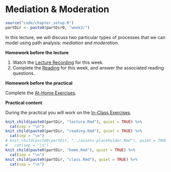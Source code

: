 # Mediation & Moderation

```r
source("code/chapter_setup.R")
partDir <- paste0(partDir0, "week3/")
```

In this lecture, we will discuss two particular types of processes that we can
model using path analysis: *mediation* and *moderation*.

**Homework before the lecture**

1. Watch the [Lecture Recording](lecture-2.html) for this week.
1. Complete the [Reading](reading-2.html) for this week, and answer the 
associated reading questions.
<!-- 1. Complete the [Formative Assessment](formative-assessment-2.html) for this week. -->

**Homework before the practical**

Complete the [At-Home Exercises](at-home-exercises-2.html). 

**Practical content**

During the practical you will work on the [In-Class Exercises](in-class-exercises-2.html).

```r
knit_child(paste0(partDir, "lecture.Rmd"), quiet = TRUE) %>%
  cat(sep = "\n")
knit_child(paste0(partDir, "reading.Rmd"), quiet = TRUE) %>%
  cat(sep = "\n")
# knit_child(paste0(partDir, "../assess-placeholder.Rmd"), quiet = TRUE) %>%
#   cat(sep = "\n")
knit_child(paste0(partDir, "home.Rmd"), quiet = TRUE) %>%
  cat(sep = "\n")
knit_child(paste0(partDir, "class.Rmd"), quiet = TRUE) %>%
  cat(sep = "\n")
```
